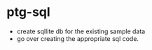 # ptg-sql

* create sqllite db for the existing sample data 
* go over creating the appropriate sql code.

